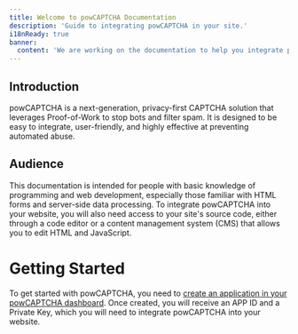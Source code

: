```yaml
---
title: Welcome to powCAPTCHA Documentation
description: 'Guide to integrating powCAPTCHA in your site.'
i18nReady: true
banner:
  content: 'We are working on the documentation to help you integrate powCAPTCHA into your site.'
---
```


## Introduction

powCAPTCHA is a next-generation, privacy-first CAPTCHA solution that leverages Proof-of-Work to stop bots and filter spam. It is designed to be easy to integrate, user-friendly, and highly effective at preventing automated abuse.

## Audience

This documentation is intended for people with basic knowledge of programming and web development, especially those familiar with HTML forms and server-side data processing.
To integrate powCAPTCHA into your website, you will also need access to your site's source code, either through a code editor or a content management system (CMS) that allows you to edit HTML and JavaScript.


# Getting Started

To get started with powCAPTCHA, you need to [create an application in your powCAPTCHA dashboard](https://app.powcaptcha.com/apps). Once created, you will receive an APP ID and a Private Key, which you will need to integrate powCAPTCHA into your website.






